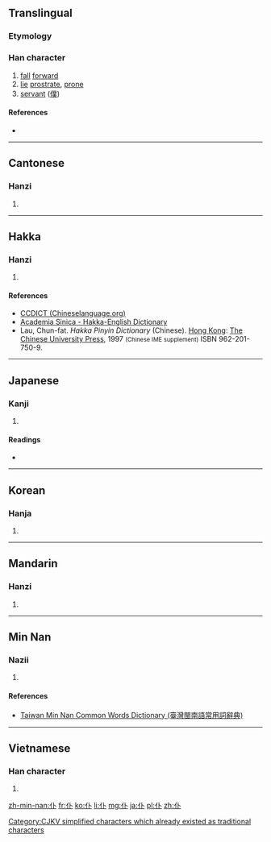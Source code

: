 {{also|僕}}
==Translingual==

===Etymology===
{{Han compound|人|卜|c1=s|c2=p|ls=psc}}

[[Category:CJKV simplified characters which already existed as traditional characters]]

===Han character===
{{Han char|rn=9|rad=人|as=02|sn=4|four=2320<sub>0</sub>|canj=人卜 (OY)|ids=⿰[[亻]][[卜]]}}

# [[fall]] [[forward]]
# [[lie]] [[prostrate]], [[prone]]
# [[servant]] ([[僕]])

====References====
* {{Han ref|kx=0091.140|dkj=00354|dj=0193.060|hdz=10108.030|uh=4EC6|ud=20166|bh=A4B2|bd=42162}}

----

==Cantonese==

===Hanzi===
{{yue-hanzi|jyut=[[fu6]], [[puk1]]|y=fu6, puk1|tra=僕}}

# {{defn|lang=yue|sort=人02}}

----

==Hakka==

===Hanzi===
{{hak-hanzi|poj=fù (fu<sup>3</sup>)|gd=p'uk<sup>7</sup>, fu<sup>5</sup> [Bao'an, Hailu, Siyan], p'uk<sup>7</sup> [Dongguan, Meixian], p'uk<sup>8</sup> [Kwangtung]|hpy=fu4, pug5}}

# {{defn|lang=hak|sort=人02}}

====References====
*[http://www.chineselanguage.org/dictionaries/?mode=view&module=chardict&query=%E4%BB%86 CCDICT (Chineselanguage.org)]
*[http://minhakka.ling.sinica.edu.tw/bkg/hakyin/search.php?DETAIL=1&LIMIT=id=6065&dbname=su_tian_1&graph=2 Academia Sinica - Hakka-English Dictionary]
*Lau, Chun-fat. ''Hakka Pinyin Dictionary'' (Chinese). [[Hong Kong]]: [[w:Chinese University of Hong Kong|The Chinese University Press]], 1997 <small>(Chinese IME supplement)</small> ISBN 962-201-750-9.

----

==Japanese==

===Kanji===
{{ja-kanji|grade=|rs=人02}}

# {{defn|lang=ja|sort=人02}}

====Readings====
* {{ja-readings|on=[[ふ]] (fu), [[ほく]] (hoku)|kun=[[たおれる]] (taoreru)}}

----

==Korean==

===Hanja===
{{ko-hanja|hangeul=부|rv=bu|mr=pu|y=pwu}}

# {{defn|lang=ko|sort=人02}}

----

==Mandarin==

===Hanzi===
{{cmn-hanzi|tra=僕|pin=[[fù]] ([[fu4]]), [[pū]] ([[pu1]]), [[pú]] ([[pu2]])|wg=fu<sup>4</sup>, p'u<sup>1</sup>, p'u<sup>2</sup>}}

# {{defn|lang=cmn|sort=人02}}

----

==Min Nan==

===Nazii===
{{nan-hanzi|tlpa=phak (phak<sup>4</sup>)}}

# {{defn|lang=nan|sort=人02}}

====References====
*[http://twblg.dict.edu.tw/holodict_new/result_detail.jsp?n_no=579&curpage=1&sample=%E4%BB%86&radiobutton=1&querytarget=1&limit=20&pagenum=1&rowcount=1 Taiwan Min Nan Common Words Dictionary (臺灣閩南語常用詞辭典)]

----

==Vietnamese==

===Han character===
{{vi-hantu|[[bọc]]|rs=人02}}

# {{defn|lang=vi|sort=人02}}

[[zh-min-nan:仆]]
[[fr:仆]]
[[ko:仆]]
[[li:仆]]
[[mg:仆]]
[[ja:仆]]
[[pl:仆]]
[[zh:仆]]